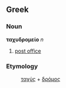 ==Greek==
===Noun===
'''ταχυδρομείο''' ''n''

# [[post office]]

===Etymology===
:[[ταχύς]] + [[δρόμος]]